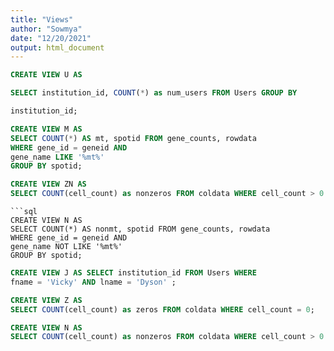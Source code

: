 ---
title: "Views"
author: "Sowmya"
date: "12/20/2021"
output: html_document
---

```{sql,connection = con }
CREATE VIEW U AS 

SELECT institution_id, COUNT(*) as num_users FROM Users GROUP BY

institution_id;


```

```{sql,connection = con }
CREATE VIEW M AS 
SELECT COUNT(*) AS mt, spotid FROM gene_counts, rowdata
WHERE gene_id = geneid AND 
gene_name LIKE '%mt%'
GROUP BY spotid;

```

```{sql, connection = con}

CREATE VIEW ZN AS 
SELECT COUNT(cell_count) as nonzeros FROM coldata WHERE cell_count > 0

```
```
```{sql,connection = con }

CREATE VIEW N AS 
SELECT COUNT(*) AS nonmt, spotid FROM gene_counts, rowdata
WHERE gene_id = geneid AND 
gene_name NOT LIKE '%mt%'
GROUP BY spotid;

```

```{sql,connection = con }

CREATE VIEW J AS SELECT institution_id FROM Users WHERE
fname = 'Vicky' AND lname = 'Dyson' ;
```

```{sql, connection = con}

CREATE VIEW Z AS 
SELECT COUNT(cell_count) as zeros FROM coldata WHERE cell_count = 0;


```

```{sql, connection = con}

CREATE VIEW N AS 
SELECT COUNT(cell_count) as nonzeros FROM coldata WHERE cell_count > 0

```